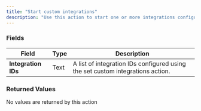 ```yaml
---
title: "Start custom integrations"
description: "Use this action to start one or more integrations configured through the set custom integrations action. This feature works exclusively with Daily Prebuilt. Learn more about this action in [Daily's documentation](https://docs.daily.co/reference/daily-js/instance-methods/start-custom-integrations#main)"
---
```




<dailyPlusFlag feature="action" />

### Fields

| **Field**           | **Type** | **Description**                                                                                |
| ------------------- | -------- | ---------------------------------------------------------------------------------------------- |
| **Integration IDs** | Text     | A list of integration IDs configured using the set custom integrations action. |


### Returned Values

No values are returned by this action

<dailyBubbleFooter />
